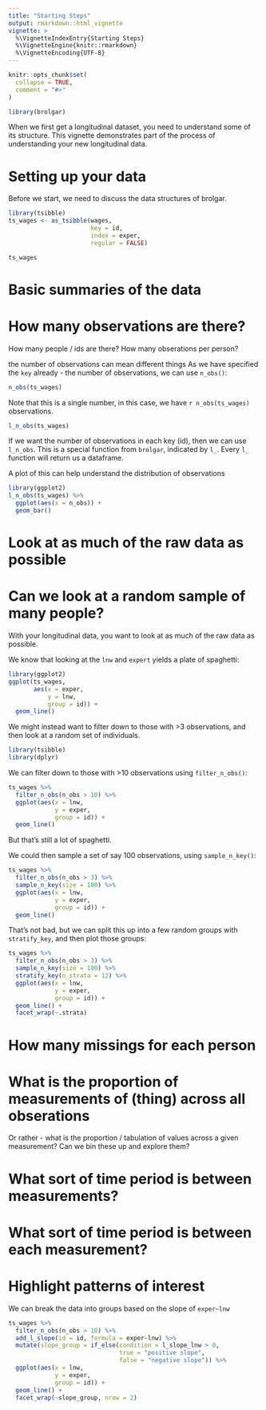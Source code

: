 ```yaml
---
title: "Starting Steps"
output: rmarkdown::html_vignette
vignette: >
  %\VignetteIndexEntry{Starting Steps}
  %\VignetteEngine{knitr::rmarkdown}
  %\VignetteEncoding{UTF-8}
---
```


```r
knitr::opts_chunk$set(
  collapse = TRUE,
  comment = "#>"
)
```

```r
library(brolgar)
```

When we first get a longitudinal dataset, you need to understand some of its structure. This vignette demonstrates part of the process of understanding your new longitudinal data.

# Setting up your data

Before we start, we need to discuss the data structures of brolgar.

```r
library(tsibble)
ts_wages <- as_tsibble(wages,
                       key = id,
                       index = exper,
                       regular = FALSE)

ts_wages
```

# Basic summaries of the data

# How many observations are there?

How many people / ids are there?
How many obserations per person?

the number of observations can mean different things
As we have specified the `key` already - the number of observations, we can use `n_obs()`:

```r
n_obs(ts_wages)
```

Note that this is a single number, in this case, we have `r n_obs(ts_wages)` observations.

```r
l_n_obs(ts_wages)
```


If we want the number of observations in each key (id), then we can use `l_n_obs`. This is a special function from `brolgar`, indicated by `l_`. Every `l_` function will return us a dataframe.

A plot of this can help understand the distribution of observations

```r
library(ggplot2)
l_n_obs(ts_wages) %>%
  ggplot(aes(x = n_obs)) + 
  geom_bar()
```




# Look at as much of the raw data as possible
# Can we look at a random sample of many people?

With your longitudinal data, you want to look at as much of the raw data as possible.

We know that looking at the `lnw` and `expert` yields a plate of spaghetti:

```r
library(ggplot2)
ggplot(ts_wages, 
       aes(x = exper,
           y = lnw,
           group = id)) + 
  geom_line()
```

We might instead want to filter down to those with >3 observations, and then look at a random set of individuals.

```r
library(tsibble)
library(dplyr)


```

We can filter down to those with >10 observations using `filter_n_obs()`:

```r
ts_wages %>%
  filter_n_obs(n_obs > 10) %>%
  ggplot(aes(x = lnw,
             y = exper,
             group = id)) + 
  geom_line()
```

But that's still a lot of spaghetti.

We could then sample a set of say 100 observations, using `sample_n_key()`:

```r
ts_wages %>%
  filter_n_obs(n_obs > 3) %>% 
  sample_n_key(size = 100) %>%
  ggplot(aes(x = lnw,
             y = exper,
             group = id)) + 
  geom_line()
```

That's not bad, but we can split this up into a few random groups with `stratify_key`, and then plot those groups:

```r
ts_wages %>%
  filter_n_obs(n_obs > 3) %>%
  sample_n_key(size = 100) %>%
  stratify_key(n_strata = 12) %>%
  ggplot(aes(x = lnw,
             y = exper,
             group = id)) + 
  geom_line() + 
  facet_wrap(~.strata)
```

# How many missings for each person

# What is the proportion of measurements of (thing) across all obserations

Or rather - what is the proportion / tabulation of values across a given measurement? Can we bin these up and explore them?

# What sort of time period is between measurements?

# What sort of time period is between each measurement?


# Highlight patterns of interest

We can break the data into groups based on the slope of `exper~lnw`

```r
ts_wages %>%
  filter_n_obs(n_obs > 10) %>%
  add_l_slope(id = id, formula = exper~lnw) %>%
  mutate(slope_group = if_else(condition = l_slope_lnw > 0,
                               true = "positive slope",
                               false = "negative slope")) %>%
  ggplot(aes(x = lnw,
             y = exper,
             group = id)) + 
  geom_line() + 
  facet_wrap(~slope_group, nrow = 2)
  
```


